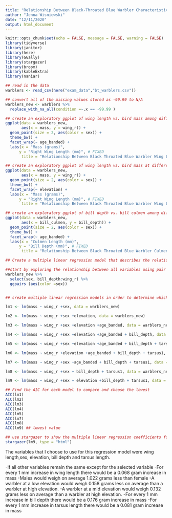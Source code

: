 ```yaml
---
title: "Relationship Between Black-Throated Blue Warbler Characteristics and Mass"
author: "Jenna Wisniewski"
date: "12/11/2020"
output: html_document
---
```


```r
knitr::opts_chunk$set(echo = FALSE, message = FALSE, warning = FALSE)
library(tidyverse)
library(janitor)
library(here)
library(GGally)
library(stargazer)
library(broom)
library(kableExtra)
library(naniar)
```

```r
## read in the data
warblers <- read_csv(here("exam_data","bt_warblers.csv"))

## convert all of the missing values stored as -99.99 to N/A
warblers_new <- warblers %>% 
  replace_with_na_all(condition =~.x == -99.99 )

```

```r
## create an exploratory ggplot of wing length vs. bird mass among different age groups with point color indicating sex and faceted by bird age at capture
ggplot(data = warblers_new, 
       aes(x = mass, y = wing_r)) + 
  geom_point(size = 2, aes(color = sex)) + 
  theme_bw() +
  facet_wrap(~ age_banded) + 
  labs(x = "Mass (grams)",
      y = "Right Wing Length (mm)", # FIXED
       title = "Relationship Between Black Throated Blue Warbler Wing Length and Mass Across Age Groups") 

```
```r
## create an exploratory ggplot of wing length vs. bird mass at different elevation levels with point color indicating sex and faceted by elevation of the sample plot
ggplot(data = warblers_new, 
       aes(x = mass, y = wing_r)) + 
  geom_point(size = 2, aes(color = sex)) + 
  theme_bw() +
  facet_wrap(~ elevation) + 
  labs(x = "Mass (grams)",
      y = "Right Wing Length (mm)", # FIXED
       title = "Relationship Between Black Throated Blue Warbler Wing Length and Mass Across Age Groups") 
```
```r
## create an exploratory ggplot of bill depth vs. bill culmen among different age groups with point color indicating sex and faceted by elevation of the sample plot
ggplot(data = warblers_new, 
       aes(x = bill_culmen, y = bill_depth)) + 
  geom_point(size = 2, aes(color = sex)) + 
  theme_bw() +
  facet_wrap(~ age_banded) + 
  labs(x = "Culmen Length (mm)",
      y = "Bill Depth (mm)", # FIXED
       title = "Relationship Between Black Throated Blue Warbler Culmen Length and Bill Depth Across Age Groups") 
```
```r
## Create a multiple linear regression model that describes the relationship between bird mass and wing length

##start by exploring the relationship between all variables using pair plots in GGally
warblers_new %>% 
  select(sex, bill_depth:wing_r) %>% 
  ggpairs (aes(color =sex))



```
```r
## create multiple linear regression models in order to determine which variables yield the best fit 

lm1 <- lm(mass ~ wing_r +sex, data = warblers_new)

lm2 <- lm(mass ~ wing_r +sex +elevation, data = warblers_new)

lm3 <- lm(mass ~ wing_r +sex +elevation +age_banded, data = warblers_new)

lm4 <- lm(mass ~ wing_r +sex +elevation +age_banded + bill_depth, data = warblers_new)

lm5 <- lm(mass ~ wing_r +sex +elevation +age_banded + bill_depth + tarsus1, data = warblers_new)

lm6 <- lm(mass ~ wing_r +elevation +age_banded + bill_depth + tarsus1, data = warblers_new)

lm7 <- lm(mass ~ wing_r +sex +age_banded + bill_depth + tarsus1, data = warblers_new)

lm8 <- lm(mass ~ wing_r +sex + bill_depth + tarsus1, data = warblers_new)

lm9 <- lm(mass ~ wing_r +sex + elevation +bill_depth + tarsus1, data = warblers_new)

## Find the AIC for each model to compare and choose the lowest
AIC(lm1)
AIC(lm2)
AIC(lm3)
AIC(lm4)
AIC(lm5) 
AIC(lm7)
AIC(lm8)
AIC(lm9) ## lowest value
```

```r
## use stargazer to show the multiple linear regression coefficients for ln9
stargazer(lm9, type = "html")
```
The variables that I choose to use for this regression model were wing length,sex, elevation, bill depth and tarsus length. 

-If all other variables remain the same except for the selected variable
-For every 1 mm increase in wing length there would be a 0.068 gram increase in mass
-Males would weigh on average 1.022 grams less than female
-A warbler at a low elevation would weigh 0.158 grams less on average than a warbler at high elevation.
-A warbler at a mid elevation would weigh 0.132 grams less on average than a warbler at high elevation.
-For every 1 mm increase in bill depth there would be a 0.176 gram increase in mass
-For every 1 mm increase in tarsus length there would be a 0.081 gram increase in mass

